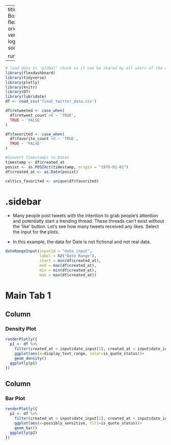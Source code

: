 
---
title: "#Celtics Tweets - Check Box"
output: 
  flexdashboard::flex_dashboard:
    orientation: columns
    vertical_layout: fill
    logo: logo.png
    source_code: embed
    social: menu

runtime: shiny
---

```r
# load data in 'global' chunk so it can be shared by all users of the dashboard
library(flexdashboard)
library(tidyverse)
library(plotly)
library(knitr)
library(DT)
library(lubridate)
df <- read_csv('final_twitter_data.csv')

df$retweeted <- case_when(
  df$retweet_count >0 ~ 'TRUE',
  TRUE ~ 'FALSE'
)

df$favorited <- case_when(
  df$favorite_count >0 ~ 'TRUE',
  TRUE ~ 'FALSE'
)

#Convert Timestamps to Dates
timestamp <- df$created_at
posixt <- as.POSIXct(timestamp, origin = "1970-01-01")
df$created_at <- as.Date(posixt)

celtics_favorited <- unique(df$favorited)
```

{.sidebar}
=======================================================================

- Many people post tweets with the intention to grab people's attention and potentially start a trending thread. These threads can't exist without the 'like' button. Let's see how many tweets received any likes.  Select the input for the plots. 

- In this example, the data for Date is not fictional and not real data. 

```r
dateRangeInput(inputId = "date_input", 
               label = h2("Date Range"), 
               start = min(df$created_at), 
               end = max(df$created_at),
               min = min(df$created_at), 
               max = max(df$created_at))
```

Main Tab 1
=======================================================================

Column {data-width=500}
-----------------------------------------------------------------------

### Density Plot

```r
renderPlotly({
  p1 <- df %>% 
    filter(created_at > input$date_input[1], created_at < input$date_input[2]) %>% 
    ggplot(aes(x=display_text_range, color=is_quote_status))+
    geom_density()
  ggplotly(p1)
})
```

Column {data-width=500}
-----------------------------------------------------------------------

### Bar Plot

```r
renderPlotly({
  p2 <- df %>% 
    filter(created_at > input$date_input[1], created_at < input$date_input[2]) %>% 
    ggplot(aes(x=possibly_sensitive, fill=is_quote_status))+
    geom_bar()
  ggplotly(p2)
})
```
